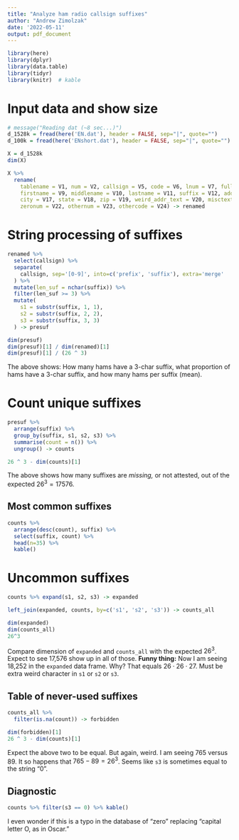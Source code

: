 ```yaml
---
title: "Analyze ham radio callsign suffixes"
author: "Andrew Zimolzak"
date: '2022-05-11'
output: pdf_document
---
```


```r
library(here)
library(dplyr)
library(data.table)
library(tidyr)
library(knitr)  # kable
```


# Input data and show size

```r
# message("Reading dat (~8 sec...)")
d_1528k = fread(here('EN.dat'), header = FALSE, sep="|", quote="")
d_100k = fread(here('ENshort.dat'), header = FALSE, sep="|", quote="")
```


```r
X = d_1528k
dim(X)
```


```r
X %>%
  rename(
    tablename = V1, num = V2, callsign = V5, code = V6, lnum = V7, fullname = V8,
    firstname = V9, middlename = V10, lastname = V11, suffix = V12, address = V16,
    city = V17, state = V18, zip = V19, weird_addr_text = V20, misctext = V21,
    zeronum = V22, othernum = V23, othercode = V24) -> renamed
```


# String processing of suffixes

```r
renamed %>%
  select(callsign) %>%
  separate(
    callsign, sep='[0-9]', into=c('prefix', 'suffix'), extra='merge'
  ) %>%
  mutate(len_suf = nchar(suffix)) %>%
  filter(len_suf >= 3) %>%
  mutate(
    s1 = substr(suffix, 1, 1),
    s2 = substr(suffix, 2, 2),
    s3 = substr(suffix, 3, 3)
  ) -> presuf

dim(presuf)
dim(presuf)[1] / dim(renamed)[1]
dim(presuf)[1] / (26 ^ 3)
```

The above shows: How many hams have a 3-char suffix, what proportion of hams
have a 3-char suffix, and how many hams per suffix (mean).


# Count unique suffixes

```r
presuf %>%
  arrange(suffix) %>%
  group_by(suffix, s1, s2, s3) %>%
  summarise(count = n()) %>%
  ungroup() -> counts

26 ^ 3 - dim(counts)[1]
```

The above shows how many suffixes are *missing,* or not attested, out of the
expected $26^3 = 17576$.


## Most common suffixes

```r
counts %>%
  arrange(desc(count), suffix) %>%
  select(suffix, count) %>%
  head(n=35) %>%
  kable()
```


# Uncommon suffixes

```r
counts %>% expand(s1, s2, s3) -> expanded

left_join(expanded, counts, by=c('s1', 's2', 's3')) -> counts_all

dim(expanded)
dim(counts_all)
26^3
```

Compare dimension of `expanded` and `counts_all` with the expected $26^3$.
Expect to see 17,576 show up in all of those. **Funny thing:** Now I am
seeing 18,252 in the `expanded` data frame. Why? That equals
$26 \cdot 26 \cdot 27$. Must be extra weird character in `s1` or `s2` or
`s3`.


## Table of never-used suffixes

```r
counts_all %>%
  filter(is.na(count)) -> forbidden

dim(forbidden)[1]
26 ^ 3 - dim(counts)[1]
```

Expect the above two to be equal. But again, weird. I am seeing 765
versus 89. It so happens that $765 - 89 = 26^3$. Seems like `s3` is
sometimes equal to the string "0".

## Diagnostic

```r
counts %>% filter(s3 == 0) %>% kable()
```

I even wonder if this is a typo in the database of "zero" replacing
"capital letter O, as in Oscar."
